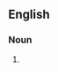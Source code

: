 {{also|congrégations}}

==English==

===Noun===
{{head|en|noun form}}

# {{plural of|en|congregation}}
